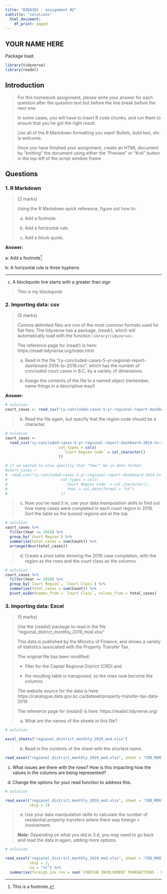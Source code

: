 ```yaml
---
title: "BIDA302 - assignment #2"
subtitle: "solutions"
  html_document:
    df_print: paged
---
```


## YOUR NAME HERE


Package load:
```r
library(tidyverse)
library(readxl)
```


## Introduction

> For this homework assignment, please write your answer for each question after the question text but before the line break before the next one.

> In some cases, you will have to insert R code chunks, and run them to ensure that you've got the right result.

> Use all of the R Markdown formatting you want! Bullets, bold text, etc. is welcome.

> Once you have finished your assignment, create an HTML document by "knitting" the document using either the "Preview" or "Knit" button in the top left of the script window frame


## Questions


### 1. R Markdown
> (2 marks)
>
> Using the R Markdown quick reference, figure out how to:
>
> a. Add a footnote.
>
> b. Add a horizontal rule.
>
> c. Add a block quote.


**Answer:**

a:  Add a footnote^[This is a footnote.]

b: A horizontal rule is three hyphens

****

c. A blockquote line starts with a greater than sign

> This is my blockquote






### 2. Importing data: csv
> (5 marks)
>
> Comma delimited files are one of the most common formats used for flat files. The tidyverse has a package, {readr}, which will automatically load with the function `library(tidyverse)`.
>
> The reference page for {readr} is here: https://readr.tidyverse.org/index.html
>
>
> a. Read in the file "cy-concluded-cases-5-yr-regional-report-dashboard-2014-to-2018.csv", which has the number of concluded court cases in B.C. by a variety of dimensions.
>
> b. Assign the contents of the file to a named object (remember, name things in a descriptive way!)
> 


**Answer:**

```r
# solution
court_cases <- read_csv("cy-concluded-cases-5-yr-regional-report-dashboard-2014-to-2018.csv")
```

> b. Read the file again, but specify that the region code should be a character.

```r
# solution
court_cases <- 
  read_csv("cy-concluded-cases-5-yr-regional-report-dashboard-2014-to-2018.csv",
                        col_types = cols(
                          `Court Region Code` = col_character()
                        ))

# if we wanted to also specifiy that "Year" be in date format:
#court_cases <- 
#  read_csv("cy-concluded-cases-5-yr-regional-report-dashboard-2014-to-2018.csv",
#                        col_types = cols(
#                          `Court Region Code` = col_character(),
#                           Year = col_date(format = "%Y")
#                        ))

```


>c. Now you've read it in, use your data manipulation skills to find out how many cases were completed in each court region in 2018. Sort the table so the busiest regions are at the top.


```r
# solution
court_cases %>%
  filter(Year == 2018) %>%
  group_by(`Court Region`) %>%
  summarise(total_cases = sum(Count)) %>%
  arrange(desc(total_cases))
```

> d. Create a pivot table showing the 2018 case completion, with the region as the rows and the court class as the columns. 

```r
# solution
court_cases %>%
  filter(Year == 2018) %>%
  group_by(`Court Region`, `Court Class`) %>%
  summarise(total_cases = sum(Count)) %>%
  pivot_wider(names_from = `Court Class`, values_from = total_cases)
```


### 3. Importing data: Excel
> (5 marks)
>
> Use the {readxl} package to read in the file "regional_district_monthly_2019_mod.xlsx" 
>
> This data is published by the Ministry of Finance, and shows a variety of statistics associated with the Property Transfer Tax.
>
> The original file has been modified:
> 
> * filter for the Capital Regional District (CRD) and
>
> * the resulting table is transposed, so the rows now become the columns.
>
> The website source for the data is here: https://catalogue.data.gov.bc.ca/dataset/property-transfer-tax-data-2019
>
> The reference page for {readxl} is here: https://readxl.tidyverse.org/
>
>
>a. What are the names of the sheets in this file?

```r
# solution

excel_sheets("regional_district_monthly_2019_mod.xlsx")

```

> b. Read in the contents of the sheet with the shortest name.

```r

read_excel("regional_district_monthly_2019_mod.xlsx", sheet = "CRD_MONTHLY_2019")

```

c. What issues are there with the rows? How is this impacting how the values in the columns are being represented?

d. Change the options for your read function to address this.

```r
# solution

read_excel("regional_district_monthly_2019_mod.xlsx", sheet = "CRD_MONTHLY_2019", 
           skip = 2)

```

> 
> e. Use your data manipulation skills to calculate the number of residential property transfers where there was foreign > involvement.
> 
> **Note:** Depending on what you did in 3.d, you may need to go back and read the data in again, adding more options.


```r
# solution

read_excel("regional_district_monthly_2019_mod.xlsx", sheet = "CRD_MONTHLY_2019", 
           skip = 2,
           na = "nr") %>% 
  summarise(foreign_inv_res = sum(`FOREIGN INVOLVEMENT TRANSACTIONS - RESIDENTIAL (count)`, na.rm = TRUE))

```

